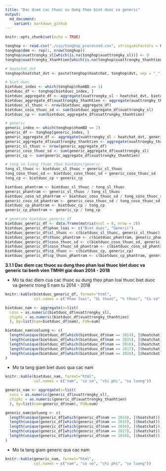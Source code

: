 ```yaml
---
title: "Dac diem cac thuoc su dung theo biet duoc va generic"
output: 
  md_document:
    variant: markdown_github
---
```


```r
knitr::opts_chunk$set(echo = TRUE)
```

```r
tonghop <- read.csv("./csv/tonghop_processed.csv", stringsAsFactors = FALSE)
tonghop$dem <- rep(1, nrow(tonghop))
tonghop$xuattrongky_sl[which(is.na(tonghop$xuattrongky_sl))] <- 0
tonghop$xuattrongky_thanhtien[which(is.na(tonghop$xuattrongky_thanhtien))] <- 0

# hoatchat_dvt
tonghop$hoatchat_dvt <- paste(tonghop$hoatchat, tonghop$dvt, sep = "_")

# biet duoc
bietduoc_index <- which(tonghop$nhomBD == 1) 
bietduoc_df <- tonghop[bietduoc_index, ]
bietduoc_aggregate_df <- aggregate(xuattrongky_sl ~ hoatchat_dvt, bietduoc_df,FUN = sum)
bietduoc_aggregate_df$xuattrongky_thanhtien <- aggregate(xuattrongky_thanhtien ~ hoatchat_dvt, bietduoc_df,FUN = sum)$xuattrongky_thanhtien
bietduoc_sl_thuoc <- nrow(bietduoc_aggregate_df)
bietduoc_coso_thuoc_sd <- sum(bietduoc_aggregate_df$xuattrongky_sl)
bietduoc_cp <- sum(bietduoc_aggregate_df$xuattrongky_thanhtien)

# generic
generic_index <- which(tonghop$nhomBD == 2) 
generic_df <- tonghop[generic_index, ]
generic_aggregate_df <- aggregate(xuattrongky_sl ~ hoatchat_dvt, generic_df,FUN = sum)
generic_aggregate_df$xuattrongky_thanhtien <- aggregate(xuattrongky_thanhtien ~ hoatchat_dvt, generic_df,FUN = sum)$xuattrongky_thanhtien
generic_sl_thuoc <- nrow(generic_aggregate_df)
generic_coso_thuoc_sd <- sum(generic_aggregate_df$xuattrongky_sl)
generic_cp <- sum(generic_aggregate_df$xuattrongky_thanhtien)

# tong so luong thuoc theo bietduoc/generic
tong_sl_thuoc <- bietduoc_sl_thuoc + generic_sl_thuoc
tong_coso_thuoc_sd <- bietduoc_coso_thuoc_sd + generic_coso_thuoc_sd
tong_cp <- bietduoc_cp + generic_cp

bietduoc_phantram <- bietduoc_sl_thuoc / tong_sl_thuoc
generic_phantram <- generic_sl_thuoc / tong_sl_thuoc
bietduoc_coso_sd_phantram <- bietduoc_coso_thuoc_sd / tong_coso_thuoc_sd
generic_coso_sd_phantram <- generic_coso_thuoc_sd / tong_coso_thuoc_sd
bietduoc_cp_phantram <- bietduoc_cp / tong_cp
generic_cp_phantram <- generic_cp / tong_cp

# generate bietduoc_generic_df
bietduoc_generic_df <- data.frame(matrix(ncol = 0, nrow = 2))
bietduoc_generic_df$phan_loai <- c("Biet duoc", "Generic")
bietduoc_generic_df$sl_thuoc <- c(bietduoc_sl_thuoc, generic_sl_thuoc)
bietduoc_generic_df$thuoc_phantram <- c(bietduoc_phantram, generic_phantram)
bietduoc_generic_df$coso_thuoc_sd <- c(bietduoc_coso_thuoc_sd, generic_coso_thuoc_sd)
bietduoc_generic_df$coso_thuoc_sd_phantram <- c(bietduoc_coso_sd_phantram, generic_coso_sd_phantram)
bietduoc_generic_df$cp_thuoc <- c(bietduoc_cp, generic_cp)
bietduoc_generic_df$cp_thuoc_phantram <- c(bietduoc_cp_phantram, generic_cp_phantram)
```

**3.1.1 Dac diem cac thuoc su dung theo phan loai thuoc biet duoc va generic tai benh vien TMHH giai doan 2014 - 2018**

* Mo ta dac diem cua cac thuoc su dung theo phan loai thuoc biet duoc va generic trong 5 nam tu 2014 - 2018

```r
knitr::kable(bietduoc_generic_df, format="html", 
             col.names = c("Phan loai", "SL thuoc", "% thuoc", "Co so", "% co so", "Chi phi", "% chi phi"))
```

```r
bietduoc_nam <- aggregate(x=list(
  coso = as.numeric(bietduoc_df$xuattrongky_sl),
  chiphi = as.numeric(bietduoc_df$xuattrongky_thanhtien)
  ), by=list(nam=bietduoc_df$nam), FUN=sum)

bietduoc_nam$soluong <- c(
  length(unique(bietduoc_df[which(bietduoc_df$nam == 2014), ]$hoatchat)),
  length(unique(bietduoc_df[which(bietduoc_df$nam == 2015), ]$hoatchat)),
  length(unique(bietduoc_df[which(bietduoc_df$nam == 2016), ]$hoatchat)),
  length(unique(bietduoc_df[which(bietduoc_df$nam == 2017), ]$hoatchat)),
  length(unique(bietduoc_df[which(bietduoc_df$nam == 2018), ]$hoatchat))
)
```

* Mo ta tang giam biet duoc qua cac nam

```r
knitr::kable(bietduoc_nam, format="html", 
             col.names = c("nam", "co so", "chi phi", "so luong"))

```

```r
generic_nam <- aggregate(x=list(
  coso = as.numeric(generic_df$xuattrongky_sl),
  chiphi = as.numeric(generic_df$xuattrongky_thanhtien)
  ), by=list(nam=generic_df$nam), FUN=sum)

generic_nam$soluong <- c(
  length(unique(generic_df[which(generic_df$nam == 2014), ]$hoatchat)),
  length(unique(generic_df[which(generic_df$nam == 2015), ]$hoatchat)),
  length(unique(generic_df[which(generic_df$nam == 2016), ]$hoatchat)),
  length(unique(generic_df[which(generic_df$nam == 2017), ]$hoatchat)),
  length(unique(generic_df[which(generic_df$nam == 2018), ]$hoatchat))
)
```

* Mo ta tang giam generic qua cac nam

```r
knitr::kable(generic_nam, format="html", 
             col.names = c("nam", "co so", "chi phi", "so luong"))
```
